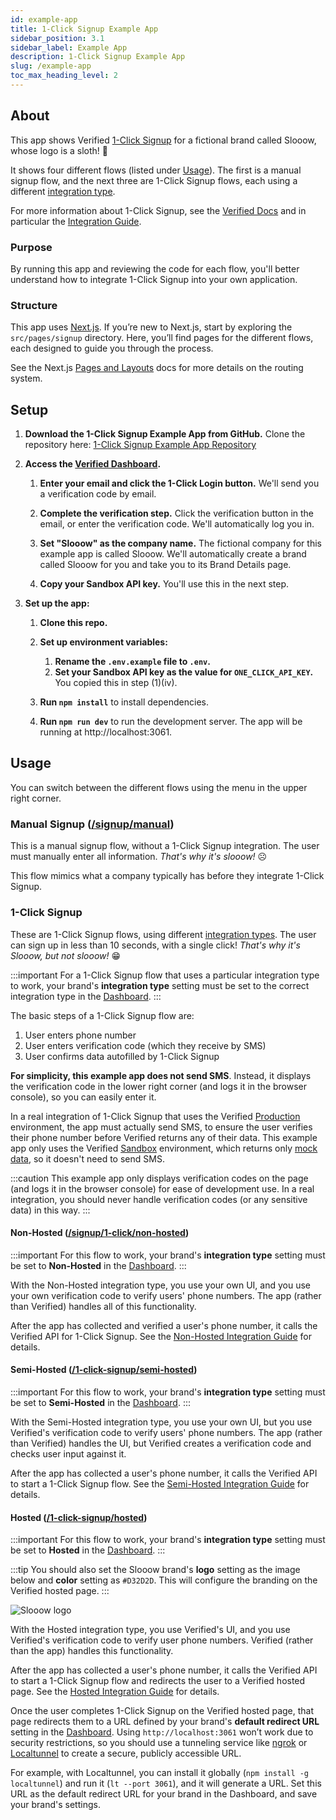 ```yaml
---
id: example-app
title: 1-Click Signup Example App
sidebar_position: 3.1
sidebar_label: Example App
description: 1-Click Signup Example App
slug: /example-app
toc_max_heading_level: 2
---
```


## About

This app shows Verified [1-Click Signup](https://docs.verified.inc/) for a fictional brand called Slooow, whose logo is a sloth! 🦥

It shows four different flows (listed under [Usage](#usage)). The first is a manual signup flow, and the next three are 1-Click Signup flows, each using a different [integration type](https://docs.verified.inc/integration-guide#2-determine-integration-type).

For more information about 1-Click Signup, see the [Verified Docs](https://docs.verified.inc/) and in particular the [Integration Guide](https://docs.verified.inc/integration-guide).

### Purpose

By running this app and reviewing the code for each flow, you'll better understand how to integrate 1-Click Signup into your own application.

### Structure

This app uses [Next.js](https://nextjs.org/). If you’re new to Next.js, start by exploring the `src/pages/signup` directory. Here, you’ll find pages for the different flows, each designed to guide you through the process.

See the Next.js [Pages and Layouts](https://nextjs.org/docs/pages/building-your-application/routing/pages-and-layouts) docs for more details on the routing system.

## Setup
1. **Download the 1-Click Signup Example App from GitHub.** Clone the repository here: [1-Click Signup Example App Repository](https://github.com/VerifiedInc/one-click-signup-example-app)

2. **Access the [Verified Dashboard](https://dashboard.verified.inc).**

   1. **Enter your email and click the 1-Click Login button.** We'll send you a verification code by email.
   2. **Complete the verification step.** Click the verification button in the email, or enter the verification code. We'll automatically log you in.

   3. **Set "Slooow" as the company name.** The fictional company for this example app is called Slooow. We'll automatically create a brand called Slooow for you and take you to its Brand Details page.
   4. **Copy your Sandbox API key.** You'll use this in the next step.

3. **Set up the app:**

   1. **Clone this repo.**
   2. **Set up environment variables:**

      1. **Rename the `.env.example` file to `.env`.**
      2. **Set your Sandbox API key as the value for `ONE_CLICK_API_KEY`.** You copied this in step (1)(iv).

   3. **Run `npm install`** to install dependencies.
   4. **Run `npm run dev`** to run the development server. The app will be running at http://localhost:3061.

## Usage

You can switch between the different flows using the menu in the upper right corner.

### Manual Signup ([/signup/manual](http://localhost:3061/signup/manual))

This is a manual signup flow, without a 1-Click Signup integration. The user must manually enter all information. _That's why it's slooow!_ ☹️

This flow mimics what a company typically has before they integrate 1-Click Signup.

### 1-Click Signup

These are 1-Click Signup flows, using different [integration types](https://docs.verified.inc/integration-guide#2-determine-integration-type). The user can sign up in less than 10 seconds, with a single click! _That's why it's Slooow, but not slooow!_ 😁

:::important
For a 1-Click Signup flow that uses a particular integration type to work, your brand's **integration type** setting must be set to the correct integration type in the [Dashboard](https://dashboard.verified.inc).
:::

The basic steps of a 1-Click Signup flow are:

1. User enters phone number
2. User enters verification code (which they receive by SMS)
3. User confirms data autofilled by 1-Click Signup

**For simplicity, this example app does not send SMS**. Instead, it displays the verification code in the lower right corner (and logs it in the browser console), so you can easily enter it.

In a real integration of 1-Click Signup that uses the Verified [Production](https://docs.verified.inc/environments#production) environment, the app must actually send SMS, to ensure the user verifies their phone number before Verified returns any of their data. This example app only uses the Verified [Sandbox](https://docs.verified.inc/environments#sandbox) environment, which returns only [mock data](https://docs.verified.inc/environments#mock-data), so it doesn't need to send SMS.

:::caution
This example app only displays verification codes on the page (and logs it in the browser console) for ease of development use. In a real integration, you should never handle verification codes (or any sensitive data) in this way.
:::

#### Non-Hosted ([/signup/1-click/non-hosted](http://localhost:3061/register/signup/1-click/non-hosted))

:::important
For this flow to work, your brand's **integration type** setting must be set to **Non-Hosted** in the [Dashboard](https://dashboard.verified.inc).
:::

With the Non-Hosted integration type, you use your own UI, and you use your own verification code to verify users' phone numbers. The app (rather than Verified) handles all of this functionality.

After the app has collected and verified a user's phone number, it calls the Verified API for 1-Click Signup. See the [Non-Hosted Integration Guide](https://docs.verified.inc/integration-guide?integrationType=non-hosted#integration) for details.

#### Semi-Hosted ([/1-click-signup/semi-hosted](http://localhost:3061/register/signup/1-click/semi-hosted))

:::important
For this flow to work, your brand's **integration type** setting must be set to **Semi-Hosted** in the [Dashboard](https://dashboard.verified.inc).
:::

With the Semi-Hosted integration type, you use your own UI, but you use Verified's verification code to verify users' phone numbers. The app (rather than Verified) handles the UI, but Verified creates a verification code and checks user input against it.

After the app has collected a user's phone number, it calls the Verified API to start a 1-Click Signup flow. See the [Semi-Hosted Integration Guide](https://docs.verified.inc/integration-guide?integrationType=semi-hosted#integration) for details.

#### Hosted ([/1-click-signup/hosted](http://localhost:3061/register/signup/1-click/hosted))

:::important
For this flow to work, your brand's **integration type** setting must be set to **Hosted** in the [Dashboard](https://dashboard.verified.inc).
:::

:::tip
You should also set the Slooow brand's **logo** setting as the image below and **color** setting as `#D32D2D`. This will configure the branding on the Verified hosted page.
:::

![Slooow logo](/img/slooow.png)

With the Hosted integration type, you use Verified's UI, and you use Verified's verification code to verify user phone numbers. Verified (rather than the app) handles this functionality.

After the app has collected a user's phone number, it calls the Verified API to start a 1-Click Signup flow and redirects the user to a Verified hosted page. See the [Hosted Integration Guide](https://docs.verified.inc/integration-guide?integrationType=hosted#integration) for details.

Once the user completes 1-Click Signup on the Verified hosted page, that page redirects them to a URL defined by your brand's **default redirect URL** setting in the [Dashboard](https://dashboard.verified.inc). Using `http://localhost:3061` won’t work due to security restrictions, so you should use a tunneling service like [ngrok](https://ngrok.com/) or [Localtunnel](https://theboroer.github.io/localtunnel-www/) to create a secure, publicly accessible URL.

For example, with Localtunnel, you can install it globally (`npm install -g localtunnel`) and run it (`lt --port 3061`), and it will generate a URL. Set this URL as the default redirect URL for your brand in the Dashboard, and save your brand's settings.
